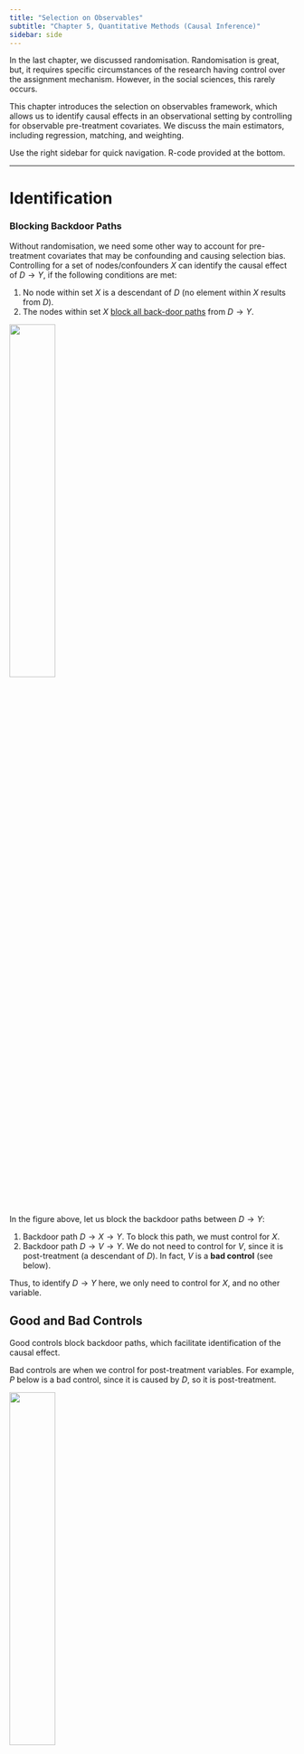 ```yaml
---
title: "Selection on Observables"
subtitle: "Chapter 5, Quantitative Methods (Causal Inference)"
sidebar: side
---
```


In the last chapter, we discussed randomisation. Randomisation is great, but, it requires specific circumstances of the research having control over the assignment mechanism. However, in the social sciences, this rarely occurs.

This chapter introduces the selection on observables framework, which allows us to identify causal effects in an observational setting by controlling for observable pre-treatment covariates. We discuss the main estimators, including regression, matching, and weighting.

Use the right sidebar for quick navigation. R-code provided at the bottom.

------------------------------------------------------------------------

# **Identification**

### Blocking Backdoor Paths

Without randomisation, we need some other way to account for pre-treatment covariates that may be confounding and causing selection bias. Controlling for a set of nodes/confounders $X$ can identify the causal effect of $D \rightarrow Y$, if the following conditions are met:

1.  No node within set $X$ is a descendant of $D$ (no element within $X$ results from $D$).
2.  The nodes within set $X$ [block all back-door paths](causal.qmd#blocked-paths) from $D \rightarrow Y$.

![](images/clipboard-378311705.png){fig-align="center" width="40%"}

In the figure above, let us block the backdoor paths between $D \rightarrow Y$:

1.  Backdoor path $D \rightarrow X \rightarrow Y$. To block this path, we must control for $X$.
2.  Backdoor path $D \rightarrow V \rightarrow Y$. We do not need to control for $V$, since it is post-treatment (a descendant of $D$). In fact, $V$ is a **bad control** (see below).

Thus, to identify $D \rightarrow Y$ here, we only need to control for $X$, and no other variable.

::: {.callout-note collapse="true" appearance="simple"}
## Good and Bad Controls

Good controls block backdoor paths, which facilitate identification of the causal effect.

Bad controls are when we control for post-treatment variables. For example, $P$ below is a bad control, since it is caused by $D$, so it is post-treatment.

![](images/clipboard-1369053188.png){fig-align="center" width="40%"}

You also never want to control variables that only predict $D$. These are bad because controlling for these removes variation in $D$ that could be useful.

Neutral controls are ones that don't identify the causal effect, but improve efficiency. For example, $Q$ below affects $Y$, but there is no backdoor path. Controlling $Q$ will not help identification, but can control noise in $Y$ which may increase efficiency.

![](images/clipboard-1555756596.png){fig-align="center" width="40%"}
:::

<br />

### Identification Assumptions {#identification-assumptions}

Once we have determined the set of confounders $X$ that we need to control to block all backdoor paths, the assumptions needed for identification of causal effects are:

1.  **Conditional Ignorability** (also known as exogeneity or independence): Among units with identical confounder values $X_i$, treatment $D_i$ is as-if randomly assigned. Or in other words, potential outcomes are independent from treatment within each specific confounder value $X_i = x$.

$$
(Y_{0i}, Y_{1i}) \perp\!\!\!\!\perp D_i  \ | \ X_i = x, \quad \forall \ x \in \mathcal X
$$

This implies that for any given value of all confounders $X_i = x$, we know that potential outcomes $Y_{di}$ are equivalent between treatment and control:

$$
\begin{split}
\E(Y_{1i}|X_i = x) = \E(Y_{1i}|D_i = 1, X_i = x) = \E(Y_{1i}|D_i = 0, X_i = x) \\
\E(Y_{0i}|X_i = x) = \E(Y_{0i}|D_i = 1, X_i = x) = \E(Y_{0i}|D_i = 0, X_i = x)
\end{split}
$$ {#eq-independence}

2.  **Common Support**: for any unit $i$ with value of $X_i$, there is a non-zero probability that they could be assigned to both control $D_i = 0$ or treatment $D_i = 1$.

$$
0 < \P(D_i = 1 \ | X_i = x) < 1 \quad \forall \ x \in \mathcal X
$$

::: {.callout-note collapse="true" appearance="simple"}
## Example of Identification Assumptions

Imagine we have a theory that being abducted $D$ causes turning out to vote.

Blattman (2009) finds that age is the primary way violent groups chose to abduct individuals: abduction parties released young children and older adults, but kept all adolescent and young males.

That means our theory is that age $X$ affects selection into treatment $D$. Young children and older adults are less likely to get abducted $D$, while adolescent and young males are more likely $D$.
:::

<br />

### Identification of the ATE

With our assumptions above, we can identify the ATE. We start with the [conditional average treatment effect](causal.qmd#conditional-average-treatment-effect-cate), conditional on some value of confounders $X_i = x$. Note the properties shown in @eq-independence .

$$
\begin{align}
\tau_{CATE}(x) & = \E(Y_{1i} - Y_{0i} \ | \ X_i = x) \\
& = \E(Y_{1i}|X_i = x) - \E(Y_{0i}|X_i = x) && (\text{property of expectation}) \\
& = \E(Y_{1i}|D_i = 1, X_i = x) - \E(Y_{0i}|D_i = 0X_i = x) &&( \because \text{equation (1)} \ ) \\
& = \underbrace{\E(Y_i|D_i = 1, X_i = x)}_{\because \text{ observable}} - \underbrace{\E(Y_i|D_i = 0, X_i = x)}_{\because \text{ observable}}
\end{align}
$$ {#eq-cate}

Now, let us discuss the ATE, and plug in the CATE from @eq-cate to identify it:

$$
\begin{align}
\tau_{ATE} & = \E(Y_{1i} - Y_{0i}) \\
& = \int \underbrace{\E(Y_{1i} - Y_{0i} \ | \ X_i = x)}_{\tau_{CATE}(x)} d \ \underbrace{\P(X_i = x)}_{\text{weight}} && (\text{weighted average})\\
& = \int(\underbrace{\E(Y_i|D_i = 1, X_i) - \E(Y_i|D_i = 0, X_i)}_{\because \text{ equation (2)}})d \ \P(X_i = x)
\end{align}
$$ {#eq-ate}

Thus $\tau_{ATE}$ is identified as the weighted average of all the CATEs, who themselves are difference-in-means of the observed $Y_i$ at every possible value of $X_i = x$.

We assumed that the pre-treatment covariate $X$ is continuous. This is why we need an integral. However, we can simplify this if $X$ is discrete:

$$
\tau_{ATE} = \sum\limits_{x \in \mathcal X} ( \E(Y_i|D_i = 1, X_i = x) - \E(Y_i|D_i = 0, X_i = x)) \P(X_i = x) 
$$ {#eq-discreteate}

<br />

### Identification of the ATT

We can weaken conditional ignorability, and still identify the ATT. Only $Y_{0i}$ needs to be independent of $D_i$ for units with the same covariates $X_i$. Or in other words, $(Y_{0i}) \perp\!\!\!\perp D_i | X_i = x$. This implies:

$$
\E(Y_{0i}|X_i = x) = \E(Y_{0i}|D_i = 0, X_i = x) = \E(Y_{0i}|D_i = 1, X_i = x)
$$ {#eq-weak}

Start with the conditional ATT, using weakened conditional ignorability from @eq-weak :

$$
\begin{split}
\tau_{CATT}(x) & = \E(Y_{1i}-Y_{0i}|D_i = 1, X_i = x) \\
& = \E(Y_{1i}|D_i = 1, X_i = x) - \E(Y_{0i}|D_i = 1, X_i = x) \\
& = \E(Y_{1i}|D_i = 1, X_i = x) - \underbrace{\E(Y_{0i}|D_i = 0, X_i = x)}_{\because \text{ equation (5)}} \\
& = \underbrace{\E(Y_i|D_i=1, X_i = x)}_{\because \text{ observable}} - \underbrace{\E(Y_1|D_i = 0, X_i x)}_{\because \text{ observable}}
\end{split}
$$ {#eq-catt}

Now, look at the ATT, and plug in CATT from @eq-catt to identify it.

$$
\begin{align}
\tau_{ATT} & = \E(Y_{1i} - Y_{0i}|D_i = 1) \\
& = \int \underbrace{\E(Y_{1i} - Y_{0i}|D_i = 1, X_i = x)}_{\tau_{CATT}(x)}d \ \underbrace{\P(X_i = x|D_i = 1)}_{\P(X_i = x) \text{ within treated}} \\
& = \int (\underbrace{\E(Y_i|D_i = 1, X_i = x) - \E(Y_i|D_i = 0, X_i = x)}_{\because \text{ equation (6)}})d \ \P(X_i = x|D_i = 1)
\end{align}
$$

We can simplify this if $X$ is discrete:

$$
\tau_{ATT} = \sum\limits_{x \in \mathcal X} ( \E(Y_i|D_i = 1, X_i = x) - \E(Y_i|D_i = 0, X_i = x)) \P(X_i = x | D_i = 1)
$$

Even when all assumptions are met for identification of the ATE, the $\tau_{ATE}$ can be different than the $\tau_{ATT}$. This is because the weights $\P(X_i = x|D_i = 1)$ for the ATT are different than the ATE $\P(X_i = x)$.

<br />

<br />

------------------------------------------------------------------------

# **Parametric Estimators**

### Ordinary Least Squares Estimator

OLS is a natural approach for controlling for confounders $X$, since $\hat\beta_{OLS}$ estimates [partial out the effects of covariates](clm.qmd##regression-anatomy-and-controlling). OLS is a good estimator of $\tau_{ATE}$ under 2 conditions:

1.  **Constant treatment effect**: $\tau_i = Y_{1i} - Y_{0i}$ for all units $i$.
2.  **Linearity**: Potential outcomes are linear, and can be written as:

$$
Y_i(d) = \beta_0 + d\beta_1 + \mathbf X_i \gamma + \varepsilon_i \quad \text{for} \quad d = 0, 1
$$

Why these conditions? Suppose we have the above linear potential outcomes. We can show:

$$
\begin{align}
\tau_i & = Y_{1i} - Y_{0i} && (\text{definition of } \tau_i) \\
& = (\beta_0 + (1)\beta_1 + \mathbf X_i \gamma + \varepsilon_i) - (\beta_0 + (0)\beta_1 + \mathbf X_i \gamma + \varepsilon_i) && (\text{plug in } Y_i(1), Y_i(0) \ )\\
& = (\beta_0 + \beta_1 + \mathbf X_i \gamma + \varepsilon_i) - (\beta_0 + \mathbf X_i \gamma + \varepsilon_i) && (\text{multiply}) \\
& = \beta_0 + \beta_1 + \mathbf X_i \gamma + \varepsilon_i - \beta_0 - \mathbf X_i\gamma - \varepsilon_i && (\text{distribute negative sign})\\
& = \beta_1 && (\text{cancel out terms})
\end{align}
$$

Thus, we see $\tau_i = \beta_1$. We also know that conditional ignorability implies [zero-conditional mean](#0). Thus OLS is an unbiased and asymptotically consistent estimator of both $\beta_1$ and the ATE.

You should be cautious using OLS when assumption 2, **linearity**, is violated. We know the OLS is the [best linear predictor of the conditional expectation function](clm.qmd) in terms of mean squared error. Thus, $\beta_1$ will provide the best linear approximation to the population regression function.

This does not mean it is good - just the best linear approximation. How far your actual data is away from linearity will determine how good OLS is here.

You **should not use** OLS if you believe assumption 1, heterogeneity, is violated. The reasoning is explained below.

<br />

### OLS Bias under Heterogeneity

What if there are **heterogenous** treatment effects (where $\tau_i$ is different between units)? Standard OLS in this case is [**no longer** an unbiased estimator]{.underline} of the ATE. Recall the discrete identification of the ATE (in equation @eq-discreteate ) is a weighted average of CATEs:

$$
\hat\tau_{ATE} = \sum\limits_{x \in \mathcal X} ( \hat\tau_{CATE}(x)) \underbrace{\P(X_i = x)}_{\text{weight}} \\
$$

OLS, when there are non constant treatment effects, can also be rewritten as a weighted average of CATEs:

$$
\hat\beta_{OLS} = \sum\limits_{x \in \mathcal X} ( \hat\tau_{CATE}(x)) \underbrace{ \frac{\V(D_i|X_i = X)\P(X_i = x)}{\sum \V(D_i | X_i = x')\P(X_i = x')} }_{\text{weight}} \\
$$

Notice how the weights are different. The weights in the OLS are the conditional variances of $D_i$. This means that OLS is **not** an unbiased estimator of the ATE or ATT, but rather, a weighted average of the ATT and ATU.

OLS, under heterogeneity, actually provides an unbiased estimator of the **conditional variance weighted average treatment effect**. This is not the same as the ATE or the ATT. This estimand can also be described as a weighted average of the ATT and the ATU:

$$
\tau_{OLS} = w_1 \cdot \tau_{ATT} + w_0 \cdot \tau_{ATU}
$$

Where:

$$
\begin{split}
w_1 & = \frac{(1 - \P(D=1)) \V(\pi(X)|D = 0)}{\P(D=1)\V(\pi(X)|D=1) + (1-\P(D=1)\V(\pi(X)|D=0)} \\
w_0 & = 1 - w_1
\end{split}
$$

The reason for this is because regression is prone to extrapolation beyond common support - i.e. it can "estimate" potential outcomes for units that are not observed. This can lead to bias. This is in contrast to the subclassification estimator, which cannot be computed if there are missing observable outcomes for a substratum/category of $X$.

OLS also minimises estimation uncertainty by downweighting groups of $X_i$ where group-specific ATEs are less precisely estimated.

<br />

### Fully Interacted Estimator

The **Fully-Interacted Estimator**, a newly developed large-sample regression estimator (Lin 2013), solves the heterogeneity bias in the OLS estimator. The fully-interacted estimator takes the form:

$$
Y_i = \hat\alpha + D_i \widehat{\tau}_{int} + (\mathbf X_i - \mathbf {\bar X}) \hat\beta +D_i (\mathbf X_i - \mathbf{\bar X}) \hat\gamma + \hat\varepsilon_i
$$

-   Where $X_i$ are covariate values sufficient to satisfy conditional independence.
-   Where $\bar X$ contains the sample means of all $X_i$ covariates.

This estimator $\hat\tau_{int}$ is technically biased when estimating $\tau_{ATE}$. However, the bias is arbitrarily small in large samples under conditional ignorability.

This estimator thus allows us to accurately estimate the ATE even under heterogenous treatment effects, assuming our sample size is sufficiently large.

::: {.callout-note collapse="true" appearance="simple"}
## Other Solutions to the OLS Bias under Heterogeneity

There are a few other solutions to this issue of OLS bias under heterogeneity:

1.  **Doubly-robust estimation** uses a weighted average of regression and IPW estimators, which will be asymptotically consistent as long as the regression model is correctly specified.
2.  **Matching as pre-processing** uses matching to make treatment and control groups similar, then runs regression models to estimate causal effects.
:::

<br />

<br />

------------------------------------------------------------------------

# **Nonparametric Estimators**

### Subclassification Estimator

Using the discrete identification of the ATE shown in @eq-discreteate , we can instead use the sample equivalents to get the **subclassification estimator**:

$$
\hat\tau_{ATE} = \sum\limits_{j=1}^M \underbrace{(\bar Y_{1j} - \bar Y_{0j})}_{\tau_{CATE}(j)} \underbrace{\frac{n_j}{n}}_{\text{weight}}
$$

-   Where $M$ is the number of levels/categories of $X$, and $j$ is one specific level/category of $X$.
-   Where $n_j$ is the number of units in a level/category $j$ of $X$.
-   Where $\bar Y_{dj}$ is the mean outcome for units with $D_i = d$ in level/category $j$ of $X$.

More intuitively, the procedure is as follows:

1.  Choose one specific value for all covaraites $X$. Find the ATE within this specific value of $X$.
2.  Multiply that average treatment effect by the number of observations that meet this specific value of $X$ divided by the total number of units.
3.  Do this for every possible values of all covaraites $X$, then sum up all the weighted average treatment effects to get the overall ATE.

For subclassificaion to be possible, within each level $j$ of covariate $X$, there must be at least one unit in control $D=0$ and treatment $D=1$. Subclassification is not a particularly popular estimator, because it only works if all covariates are discrete, and only if you have a manageable amount of categories and covariates.

::: {.callout-note collapse="true" appearance="simple"}
## Subclassification with Multiple Confounders

Let us say we have 2 confounders, $X_1$ and $X_2$. Both confounders are categorical with 3 categories.

We would need to create $M=9$ levels of strata, for every possible combination of values of $X_1$ and $X_2$. Then, we would estimate the within-strata average treatment effect, and weight them.

This illustrates how with large amounts of confounders, you will need a huge number of stratum. This makes subclassification infeasible in many cases.
:::

::: {.callout-note collapse="true" appearance="simple"}
## Subclassification for the ATT

When pre-treatment covariate $X$ is discrete, the identification result of the ATT is:

$$
\tau_{ATT} = \sum\limits_{x \in \mathcal X} ( E(Y_i|D_i = 1, X_i = x) - E(Y_i|D_i = 0, X_i = x)) P(X_i = x | D_i = 1)
$$

We can calculate this within our give sample to get the subclassificaiton estimator:

$$
\hat\tau_{ATT} = \sum\limits_{j=1}^M(\bar Y_{1j} - \bar Y_{0j}) \frac{n_{1j}}{n_1}
$$

-   Where $M$ is the number of strata (levels/categories of $X$).
-   Where $n_j$ is the number of units in a level/category $j$ of $X$.
-   Where $n_{1j}$ is the number of treated cells $D = 1$ in a level/category $j$ of $X$.
-   Where $\bar Y_{dj}$ is the mean outcome for units with $D_i = d$ in level/category $j$ of $X$.
:::

<br />

### Matching Estimator

We have a [missing data problem](causal.qmd#observed-outcomes-and-missing-data) in causal inference: we do not know all the potential outcomes. Matching "estimates" missing potential outcomes of a unit.

For each observation in the treated group, matching finds an observation in the untreated group that have the most similar values of a set of pre-treatment covariates $X$. Thus, we have pairs of treatment-control observations that act as counterfactuals. We can estimate the ATT as the average difference in observed outcomes within the pairs:

$$
\hat\tau_{ATT} = \frac{1}{n_1} \sum\limits_{i:D_i = 1}(Y_i - \widetilde{Y_i})
$$

-   Where $n_1$ is the number of units in the treatment group.
-   Where $Y_i$ is the unit's observed $Y$ in the treatment group.
-   Where $\tilde Y_i$ is unit $i$'s closest neighbour in the untreated group.

Sometimes, a treatment unit may not have one close control unit to match to. Instead, we could use a combination of control units to match to the treatment unit, and use the average $Y$ of those combination of control units to approximate a more accurate match.

Suppose we use $M_i$ number of close control units to match to a treatment unit $i$. Then, the matching estimator would be defined as follows:

$$
\hat\tau_{ATT} = \frac{1}{n_1} \sum\limits_{i:D_i = 1}(Y_i - \left(\frac{1}{M_i} \sum\limits_{m=1}^{M_i} \widetilde{Y_{i_m}}\right))
$$

Where $\widetilde{Y_{i_m}}$ is the obsered outcome for the $m$th match of unit $i$.

::: {.callout-note collapse="true" appearance="simple"}
## Choices during Matching

We have to make several choices when conducting matching.

1.  **What covariates** to match on. We generally want to select a set of pre-treatment covariates $X$ such that these covariates ensure the conditional ignorability assumption is met.
2.  Match **with or without replacement**. Matching with replacement means that once you have used one control unit to match to a treatment unit, you can still use that same control unit to match to another treatment unit. This has advantages since you can ensure better and closer matches. However, matching without replacement is also possible.
3.  **How many to match**. You can decide to match multiple control units to one treatment unit, and use the average of the treatment units to approximate a true control unit. This may result in more accurate matches for treatment units that may not have a good single control unit to match to.

We can also choose to use more advanced matching methods, such as Mahalanobis Distance matching or Propensity Score matching, which are shown below. These are good for matching on more $X$.
:::

::: {.callout-note collapse="true" appearance="simple"}
## Weaknesses of Matching

Matching does not always create "perfect" matches. This means that the pairs matched together may not be identical to each other in terms of covariates $X$ or potential outcomes.

The inability to find exact matches can cause bias, especially for the more covariates we match on (see below).
:::

<br />

### Matching with Multiple Covariates

Consider that we $k>1$ number of confounders $X$. Now, we have to match observations in $k$ variables, which implies we are in a multidimensional $\mathbb R^k$ space. The most commonly used distance metric is **Mahalanobis** Distance - which measures the distance in $X_i$ between units $i$ and $j$:

$$
D_M (\mathbf X_i, \mathbf X_j) = \sqrt{(\mathbf X_i - \mathbf X_j)^T \boldsymbol\Sigma_X^{-1} (\mathbf X_i - \mathbf X_j)}, \quad \boldsymbol\Sigma_X \text{ is the variance-covariance matrix of X}
$$

However, when we try to match on more than one $X$ variable, we go from matching on a number line $\mathbb R^1$ to a $n$-dimensional space, $\mathbb R^n$. The search space increases exponentially as you increase the number of dimensions.

![](images/clipboard-2668193698.png){fig-align="center" width="60%"}

If we match on a one dimensional plane (say the horizontal line between 0 and 1 on the left), we can see our red line covers approximately 30% between 0 and 1. But in 3 dimensions, our red box covers a significantly less proportion of the entire cube. On the right, $d$ represents the dimensions. We can see as $d$ increases, the fraction of volume increases significantly slower relative to distance. Thus, with a bigger space, the distance between two units increases, so you get worse matches.

This curse of dimensionality creates a [bias](stats.qmd#finite-sample-properties-of-estimators) problem - since we get non-exact matches. The more dimensions you add, the worse it becomes.

::: {.callout-note collapse="true" appearance="simple"}
## More on Bias

The poor matches caused by increased dimensionality inject error into our estimates of missing potential outcomes.

The bias term as you increase the number of dimensions $k$, changes by $N^{(-1/k)}$. This implies no $\sqrt{n}$ consistency for $k>2$.

If $N_0$ (number of untreated units) is much larger than $N_1$ (number of treated units), bias will typically be smaller.

There are ways to correct this bias, including Abadie and Imbens (2011) Bias Correction method.

There is a new method: **Bias-corrected matching**, which estimates bias ineherent to mathching estimators via regression, then subtracts it from the matching estimate to correct for it.
:::

<br />

### Propensity Scores Matching

Propensity Score matching is an alternative way to match over many dimensions. The **propensity score** is an unobserved property, defined as the probability of a unit $i$ of receiving treatment:

$$
\pi(X_i) \equiv \P(D_i = 1|X_i)
$$

When supposing the [conditional ignorability and common support assumptions](#identification-assumptions), the propensity score $\pi(X_i)$ has the balancing property: $D_i \perp X_i \ | \ \pi(X_i)$. This implies that conditional ignorability holds on the propensity scores alone:

$$
(Y_{1i}, Y_{0i}) \perp\!\!\!\!\perp D_i \ | \ \pi(X_i)
$$

Thus, instead of conditioning on $X_i$ as we did in selection on observables, we can instead condition on $\pi (X_i)$, and still identify the causal estimand.

However, we do not actually observe $\pi (X_i)$. We estimate $\pi (X_i)$ with a binary response model, with outcome variable $D_i$, and explanatory variables $X_i$. This will get us a fitted probability $\P(D_i = 1) = \hat\pi(X_i)$.

Then, once we have the propensity score estimates $\hat\pi(X_i)$, we can do nearest neighbour matching with the propensity scores (in $\mathbb R^1$). This will allow us to identify the $\tau_{ATT}$.

The accurate estimation of $\tau_{ATT}$ implies an accurate prediction of the propensity scores $\pi(X_i)$. We can test our matched treatment and control groups to see if the balancing property holds for covariates $X_i$.

<br />

### Genetic Matching

<br />

<br />

------------------------------------------------------------------------

# **Weighting Estimator**

### Identification with Weighting

We know that the ATE can be written as a weighted average, as shown in @eq-discreteate . We can rewrite the $\tau_{ATE}$ as follows using observed potential outcomes outcomes and conditional ignorability ( @eq-independence ).

$$
\begin{split}
& = \sum\limits_{x \in \mathcal X} \underbrace{(\E(Y_{1i}|D_i = 1, X_i = x)}_{\because \text{ observed}} - \underbrace{\E(Y_{0i}|D_i = 0, X_i = x)}_{\because \text{ observed}})\P(X_i = x) \\
& = \sum\limits_{x \in \mathcal X}  (\underbrace{\E(Y_{1i}|X_i = x)}_{\because \text{ eq. (1)}} - \underbrace{\E(Y_{0i}|X_i = x)}_{\because \text{ eq. (1)}})\P(X_i = x) \\
& = \underbrace{\E[\E(Y_{1i}|X_i = x) - \E(Y_{0i}|X_i = x)]}_{\text{definition of weighted average}}
\end{split}
$$

Let us do an algebra trick - multiply both terms within the CATE by 1 (in blue):

$$
\begin{split}
& = \E \left [\E(Y_{1i}|X_i=x) \color{blue}{\frac{\pi(X_i)}{\pi(X_i)}}\color{black} - (\E(Y_{0i}|X_i=x) \color{blue}{\frac{1-\pi(X_i)}{1-\pi(X_i)}} \right] \\
& \color{black} = \E \left[ \frac{\E(Y_{1i}|X_i = x) \pi(X_i)}{\pi(X_i)} -  \frac{\E(Y_{0i}|X_i = x) (1-\pi(X_i))}{1-\pi(X_i)} \right]
\end{split}
$$

We know that propensity score $\pi(X_i) := \E(D_i|X_i = x)$. Thus, we can convert the above to:

$$
\begin{split}
& = \E \left[ \frac{\E(Y_{1i}|X_i = x)\E(D_i|X_i = x)}{\pi(X_i)} - \frac{\E(Y_{0i}|X_i = x)(1-\E(D_i|X_i = x))}{1-\pi(X_i)}\right] \\
& = \E \left[ \frac{\E(Y_{1i}|X_i = x)\E(D_i|X_i = x)}{\pi(X_i)} - \frac{\E(Y_{0i}|X_i = x)\E(1-D_i|X_i = x)}{1-\pi(X_i)}\right]
\end{split}
$$

$$
\begin{align}
& = \E \left[ \frac{\E(Y_{1i}D_i|X_i = x)}{\pi(X_i)} - \frac{\E(Y_{0i}(1-D_i)|X_i = x)}{1 - \pi(X_i)}\right] && (\text{property of expectation})\\
& = \E \left[ \E \left( \frac{Y_{1i}D_i}{\pi(X_i)} |X_i = x\right) - \E \left( \frac{Y_{0i}(1-D_i)}{1-\pi(X_i)} | X_i = x \right) \right] && (\text{property of expectation})\\
& = \E\left[ \E\left( \frac{Y_{1i}D_i}{\pi(X_i)} - \frac{Y_{0i}(1-D_i)}{1-\pi(X_i)} |X_i = x \right) \right]  && (\text{property of expectation})
\end{align}
$$

$$
\begin{align}
 & = \E\left( \frac{Y_{1i}D_i}{\pi(X_i)} - \frac{Y_{0i}(1-D_i)}{1-\pi(X_i)}\right) && (\text{LIE: } \E(X) = E[E(X|Y)] \ ) \\
& = \E\left( \frac{Y_{i}D_i}{\pi(X_i)} - \frac{Y_{i}(1-D_i)}{1-\pi(X_i)}\right) && (\text{observered outcome}) \\
& = \E \left( \frac{\color{blue}{Y_i} \color{black}D_i(1-\pi(X_i))-\color{blue}{Y_i}\color{black}(1-D_i)\pi(X_i)}{\pi(X_i)(1-\pi(X_i))}\right) &&(\text{getting common denom.}) \\
& = \E\left( Y_i \frac{D_i(1-\pi(X_i))-(1-D_i)\pi(X_i)}{\pi(X_i)(1-\pi(X_i))}\right) &&(\text{factor out }Y_i) \\
& = \E\left( Y_i \frac{D_i - D_i\pi(X_i)-(\pi(X_i) -D_i\pi(X_i))}{\pi(X_i)(1-\pi(X_i))}\right) &&(\text{distribute out}) \\
&  = \E\left( Y_i \frac{D_i \color{blue}{- D_i\pi(X_i)} \color{black}-\pi(X_i) \color{blue}{+ D_i\pi(X_i)}}{\pi(X_i)(1-\pi(X_i))}\right) &&(\text{distribute out negative})\\
& = \E\left( Y_i \frac{D_i -\pi(X_i) }{\pi(X_i)(1-\pi(X_i))}\right) && (\text{cancel out})\\
\end{align}
$$ {#eq-ateweight}

And thus, we have identified the ATE.

<br />

### Inverse Probability Weighting Estimator

An alternative use of propensity scores is weighting. As shown above, under conditional ignorability and common support, we can identify the ATE as:

$$
\tau_{ATE} = \E\left[ Y_i \times \underbrace{\frac{D_i - \pi(X_i)}{\pi(X_i) (1 - \pi(X_i))}}_{\text{weight}}\right]
$$

The **inverse probability weighting (IPW) estimator** is the sample estimator:

$$
\begin{split}
\hat\tau_{ATE} & = \frac{1}{N} \sum\limits_{i=1}^N \left(Y_i \frac{D_i - \hat\pi(X_i)}{\hat\pi(X_i) (1 - \hat\pi(X_i))} \right) \\
& = \frac{1}{N} \sum\limits_{i=1}^N \left(\frac{D_i Y_i}{\hat\pi(X_i)} - \frac{(1-D_i) Y_i}{1 - \hat\pi(X_i)} \right)
\end{split}
$$

-   The second equation is equivalent to the first, shown by @eq-ateweight .

Essentially, those who are unlikely to be treated but do get treated get weighted more, and individuals who are likely to be treated but do not get treated get weighted more.

::: {.callout-note collapse="true" appearance="simple"}
## Weighting Estimator for ATT

The identification of the ATT under both conditional ignorability and common support are:

$$
\tau_{ATT} = \frac{1}{\P(D = 1)} \times \E\left[ Y_i \times \underbrace{\frac{D_i - \pi(X_i)}{(1 - \pi(X_i))}}_{\text{weight}}\right]
$$

The sample IPW estimator would be:

$$
\begin{split}
\hat\tau_{ATT} & = \frac{1}{N_1}\sum\limits_{i=1}^N \left( Y_i \frac{D_i - \hat\pi(X_i)}{1 - \hat\pi(X_i)} \right) \\
& = \frac{1}{N_1} \sum\limits_{i=1}^N \left( D_iY_i - (1-D_i)Y_i \frac{\hat\pi(X_i)}{1 - \hat\pi(X_i)} \right)
\end{split}
$$
:::

The IPW estimator is [asymptotically consistent](stats.qmd#asymptotic-properties-of-estimators), but has very poor small sample properties. They are highly sensitive to extreme values of $\hat\pi(X_i)$. This generates high variance (inefficiency), and can produce significant bias under model mispecification.

<br />

<br />

------------------------------------------------------------------------

# **Falsification Tests**

### Testing Assumptions with Falsification

The stronger (bolder) our assumptions for identification, the less credible our results are. Selection on Observables involves a very strong and hard to verify assumption: [conditional ignorability](#identification-assumptions). Can we really be sure that we have controlled for all confounders $X_i$ needed to satisfy conditional ignorability?

**Placebo tests** are a type of falsification test to show evidence against our assumptions. Suppose that we make the assumption of conditional ignorability $(Y_{0i}, Y_{1i}) \perp D_i | X_i$. Suppose we are concerned about the presence of another confounder $U$ that is not included in $X_i$.

![](images/clipboard-1922523996.png){fig-align="center" width="45%"}

The presence of $U$ will **falsify** our conditional ignorability assumption, and means we cannot identify the causal effect of $D \rightarrow Y$.

::: {.callout-note collapse="true" appearance="simple"}
## Falsification vs. Validation

Falsification is a principle of trying to criticise our own research, rather than defend it. Falsification is about testing if our assumptions are not met. Failing a test provides evidence that our assumption is not met.

-   Ex. Covariates are balanced - thus there is **no evidence** that our assumptions are not met. We are not saying that our assumption is correct, just that there is no evidence against it.

Validation is the opposite - we test to see if there is evidence in favour of our assumptions.

-   Ex. Covariates are balanced - thus our assumptions are met.
:::

For falsification tests, we should not just pay attention to statistical significance - we must also pay attention to the magnitude of the point estimation.

<br />

### Placebo Outcome Test

A **placebo outcome test** utilities another alternative outcome variable $Y'$ that is caused by our hypothesised unobserved confounder $U$:

![](images/clipboard-1507754175.png){fig-align="center" width="45%"}

We can see that if $U$ does not exist, $D$ should have zero effect on the new outcome $Y'$. Thus, if $U$ is present, we should find a relationship between $D$ and $Y'$.

$$
Y'_i = \gamma + \delta D_i + \varepsilon_i
$$

-   If we find that there is an effect of $D$ on the new outcome $Y'$ (non-zero $\delta$), that is **evidence** that $U$ exists, and is **evidence to reject** our conditional ignorability assumption (falsifies our design - red flag!).
-   If you do not find an effect of $D$ on new outcome $Y'$ ($\delta = 0$) you find **no evidence** of $U$, and **no evidence to reject** our conditional ignorability assumption (fails to falsify our design).

We must be sure that $Y$ is not related to $Y'$ except through $D$ and $U$. If this is true, we just run our original research design but replace $Y$ with $Y'$.

<br />

### Placebo Treatment Test

A **placebo treatment test** involves some other treatment $D'$, that was assigned at the same time

![](images/clipboard-2903631229.png){fig-align="center" width="40%"}

We can see that if $U$ does not exist, the effect of $D'$ should have no effect on $Y$. If $U$ does exist, there should be some effect of $D'$ on $Y$.

$$
Y_i = \gamma + \delta D'_i + \varepsilon_i
$$

-   If we find that there is an effect of $D'$ on $Y$ (non-zero $\delta$), that is **evidence** that $U$ exists, and is **evidence to reject** our conditional ignorability assumption (falsifies our design - red flag!).
-   If you do not find an effect of $D'$ on $Y$ ($\delta = 0$) you find **no evidence** of $U$, and **no evidence to reject** our conditional ignorability assumption (fails to falsify our design).

We must be sure that $Y$ is not related to $D'$ except through $D$ and $U$. If this is true, we just run our original research design but replace $D$ with $D'$.

<br />

<br />

------------------------------------------------------------------------

# **Extension: Partial Identification**

### Decomposing the ATE

With falsification, we were concerned with what assumptions we needed to be not-false in order to identify the ATE. However, we can take a different approach - what can we learn about the ATE without any assumptions?

Let us decompose the ATE into parts:

$$
\begin{align}
\tau_{ATE}  = & \E(Y_{1i} - Y_{0i}) \\
& \\
 = & \E(Y_{1i} - Y_{0i} | D_i = 1) \P(D_i = 1) \\
& \quad - \E(Y_{1i} - Y_{0i}|D_i = 0)\P(D_i = 0)  && (\text{def. of weighted avg.})\\
& \\
= & [ \color{blue}{\E(Y_i |D_i = 1)} \color{black}- \color{red}{\E(Y_{0i}|D_i = 1)} \color{black}] \P(D_i = 1) \\
& \quad + [ \color{red}{\E(Y_{1i}|D_i = 0)} \color{black} - \color{blue}{\E(Y_i|D_i = 0)} \color{black}]\P(D_i = 0) && (\text{observed + unobserved})
\end{align}
$$

Some of the quantities are observed (in blue), and some of the quantities are unobserved (in red). Previously, we made assumptions (conditional ignorability, common support) to fill the unobserved quantities. But, we can make actually any assumption as possible.

<br />

### Nonparametric Bounds

One way to fill in our unobserved outcomes through the "best" and "worst" possible outcomes. This allows us to construct a plausible range of the ATE.

First, let us construct the worst-case scenario - the lowest possible $\tau$.

1.  $\E(Y_{0i}|D_i = 1) = Y_H$. Units in the treated $D_i=1$, their potential outcome $Y_{0i}$ will be the highest $Y$ possible, $Y_H$.
2.  $\E(Y_{1i}|D_i = 0) = Y_L$. Units in the control $D_i=0$, their unobserved potential outcome $Y_{1i}$ will be the lowest $Y$ possible, $Y_L$.

Thus, the lowest possible $\tau$ (sharp lower bound) is:

$$
\begin{split}
\tau_L = & [ \color{blue}{\E(Y_i |D_i = 1)} \color{black}  - \color{red}{Y_H} \color{black}] \P(D_i = 1) \\
& \quad + [ \color{red}{Y_L} \color{black} - \color{blue}{\E(Y_i|D_i = 0)} \color{black}]\P(D_i = 0)
\end{split}
$$

Now, let us construct the best-case scenario - the highest possible $\tau$.

1.  $\E(Y_{0i}|D_i = 1) = Y_L$. Units in the treated $D_i=1$, their potential outcome $Y_{0i}$ will be the lowest $Y$ possible, $Y_L$.
2.  $\E(Y_{1i}|D_i = 0) = Y_H$. Units in the control $D_i=0$, their unobserved potential outcome $Y_{1i}$ will be the highest $Y$ possible, $Y_H$.

Thus, the highest possible $\tau$ (sharp upper bound) is:

$$
\begin{split}
\tau_H = & [ \color{blue}{\E(Y_i |D_i = 1)} \color{black}  - \color{red}{Y_L} \color{black}] \P(D_i = 1) \\
& \quad + [ \color{red}{Y_H} \color{black} - \color{blue}{\E(Y_i|D_i = 0)} \color{black}]\P(D_i = 0)
\end{split}
$$

We know that the true $\tau_{ATE} \in [\tau_L, \tau_H]$.

<br />

### Monotone Treatment Selection Assumption

Our extreme case from above is not very useful. However, we can layer on assumptions to lower the possible $\tau$ values.

One assumption is the **Monotone Treatment Selection (MTS)** assumption. This assumption basically says that potential outcomes for units in treatment, are always higher than for those in the control.

$$
\begin{split}
& \E(Y_{0i}|D_i = 0) ≤ \overbrace{\E(Y_{0i}|D_i = 1)}^{\text{unobserved}} \\
& \underbrace{\E(Y_{1i} |D_i = 0)}_{\text{unobserved}} ≤ \E(Y_{1i} |D_i = 1)
\end{split}
$$

This is basically saying that selection bias is one-direction.

This implies a tighter sharp upper bound on $\tau$.

$$
\begin{align}
\tau_H = & [ \underbrace{\E(Y_i |D_i = 1)}_{\text{observed}}  - \color{red}{\E(Y_{0i}|D_i = 0)} \color{black}] \P(D_i = 1) \\
& \quad + [ \color{red}{\E(Y_{1i}|D_i =1)} \color{black} - \underbrace{\E(Y_i|D_i = 0)}_{\text{observed}}]\P(D_i = 0) \\
= & \E(Y_i|D_i = 1) - \E(Y_i|D_i = 0) && (\text{def. of weighted avg.})\\
\end{align}
$$

This indicates that the upper bound of plausible $\tau_{ATE}$ values is the naive estimator of differences in observed outcomes.

We can also make the reverse assumption, where selection bias is in the opposite direction. This means a tighter sharp lower bound $\underline\tau$. These assumptions help narrow our possible $\tau_{ATE}$ values, and can allow us to test if our estimated $\hat\tau$ is reasonable (within the plausible bounds).

<br />

<br />

------------------------------------------------------------------------

# **Implementation in R**

For all methods, you will need the *tidyverse* package:

```r
library(tidyverse)
library(MatchIt)
library(estimatr)
```

See how to perform each estimator in R:

::: {.callout-note collapse="true" appearance="simple"}
## Distance Matching

First, let us conduct nearest neighbour matching with Mahalanobis distance by using the *matchit()* function.

```r
match_object = MatchIt::matchit(D ~ X1 + X2 + X3,
                                data = my_data,
                                method = "nearest", #distance matching
                                distance = "mahalanobis")

# for output summary
summary(match_object)
```

Second, let us save the matched data with the *match.data()* function.

```r
match_data <- MatchIt::match.data(match_object,
                                  weights = 'nn_weights')
```

Third, we can test if matching worked by using a balance table and a love plot:

```r
# balance table
cobalt::bal.tab(D ~ X1 + X2 + X3, 
                data = match_data, # from the 2nd step
                weights = "nn_weights",
                disp = c("means", "sds"))

#love plot
cobalt::love.plot(match_object,
                  data = my_data, #original dataset
                  stars = 'raw')
```

Finally, we can estimate the treatment effect. There are two options - either using a weighted regression, or using the matching algorithm:

```r
# using weighted regression
estimate <- lm_robust(Y ~ D,
                      data = match_data, #data from step 2
                      weights = nn_weights)
summary(estimate)

## using the Matching package:
estimate = Matching::Match(Y = my_data$Y, #outcome
                           Tr = my_data$D, #treatment
                           X = my_data[,c("X1", "X2", "X3")], #covariates
                           M=1, #number of neighbours
                           BiasAdjust = TRUE, #for biased adjustment
                           Weight = 2)
summary(estimate)
```

You will have the estimates that you can use.
:::

::: {.callout-note collapse="true" appearance="simple"}
## Propensity Score Matching

First, we want to estimate propensity scores with a logistic regression (or a random forest):

```r
#logistic model
pscore_model = glm(D ~ X1 + X2,
                   data = my_data,
                   family = "binomial")

# estimate propensity scores
my_data$pscore_estimate = predict(pscore_model,
                                  my_data,
                                  type = "response")
```

Now, let us match with propensity scores:

```r
# match
match_object = MatchIt::matchit(D ~ pscore_estimate,
                                data = my_data,
                                method = "nearest",
                                distance = "Mahalanobis")

# save matched data
match_data <- MatchIt::match.data(match_object,
                                  weights = 'pscore_weights')
```

Third, we can test if matching worked with a balance table and a love plot:

```r
#balance table
cobalt::bal.tab(D ~ X1 + X2 + X3,
                data = match_data, #matched data from step 2
                weights = "pscore_weights",
                disp = c("means", "sds"))

#love plot
cobalt::love.plot(match_object,
                  data = my_data, #original dataset
                  addl = ~ X1 + X2 + X3,
                  stars = 'raw')
```

Finally, let us do the estimation:

```r
estimate <- lm_robust(Y ~ D,
                      data = match_data, #from step 2
                      weights = pscore_weights)
summary(estimate)
```
:::

::: {.callout-note collapse="true" appearance="simple"}
## Inverse Probability Weighting

First, we want to estimate propoensity scores with a logistic regression (or a random forest):

```r
#logistic model
pscore_model = glm(D ~ X1 + X2,
                   data = my_data,
                   family = "binomial")

# estimate propensity scores
my_data$pscore_estimate = predict(pscore_model,
                                  type = "response")
```

Second, we calculate the inverse probability weights based on the formula from earlier:

```r
my_data$ipweight = ifelse(my_data$D == 1, # condition
                       1/my_data$pscore_estimate,
                       1/(1-my_data$pscore_estimate))
```

Finally, we can estimate the ATE, or ATT, or use a weighted regression for the ATE:

```r
# ATE estimator
mean((my_data$D * my_data$Y) * my_data$ipweight - ((1 - my_data$D) * my_data$Y) * my_data$ipweight)

# ATT estimator
sum(my_data$D * my_data$Y - (1 - my_data$D) * my_data$Y * (my_data$pscore_estimate/(1 - my_data$pscore_estimate)))/sum(my_data$D)

# ATE with weighted regression
estimate <- lm_robust(Y ~ D, 
                      data = my_data,
                      weights = ipweight)
summary(estimate)
```
:::

::: {.callout-note collapse="true" appearance="simple"}
## OLS Estimator

For the OLS estimator, we can use the *lm_robust()* function:

```r
estimate <- lm_robust(Y ~ D + X1 + X2 + X3,
                      data = my_data)
summary(estimate)
```

We can also use the *fixest* package and the *feols()* function:

```r
library(fixest)

estimate <- feols(Y ~ D + X1 + X2 + X3,
                  data = my_data,
                  se = "hetero")
summary(estimate)
```
:::

::: {.callout-note collapse="true" appearance="simple"}
## Fully Interacted Estimator

For the fully interacted estimator, we can use the *lm_lin()* function.

```r
estimate <- lm_lin(Y ~ D,
                   covariates = ~ X1 + X2 + X3,
                   data = my_data)
summary(estimate)
```
:::
